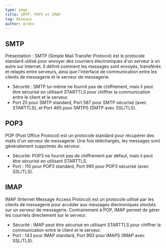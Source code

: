 ```yaml
---
type: page
title: SMTP, POP3 et IMAP
tag: Réseaux
author: Ardox
---
```


## SMTP 
Présentation : SMTP (Simple Mail Transfer Protocol) est le protocole standard utilisé pour envoyer des courriers
électroniques d'un serveur à un autre sur Internet. Il définit comment les messages sont envoyés, transférés et
relayés entre serveurs, ainsi que l'interface de communication entre les clients de messagerie et le serveur de
messagerie.
- Sécurité : SMTP lui-même ne fournit pas de chiffrement, mais il peut être sécurisé en utilisant STARTTLS pour
chiffrer la communication entre le client et le serveur.
- Port 25 pour SMTP standard, Port 587 pour SMTP sécurisé (avec STARTTLS), et Port 465
pour SMTPS (SMTP avec SSL/TLS).

## POP3
POP (Post Office Protocol) est un protocole standard pour récupérer des mails d'un serveur
de messagerie. Une fois téléchargés, les messages sont généralement supprimés du serveur.
- Sécurité: POP3 ne fournit pas de chiffrement par défaut, mais il peut être sécurisé en utilisant STARTTLS.
- Port : 110 pour POP3 standard, Port 995 pour POP3 sécurisé (avec SSL/TLS).

## IMAP
IMAP (Internet Message Access Protocol) est un protocole utilisé par les clients de messagerie
pour accéder aux messages électroniques stockés sur un serveur de messagerie. Contrairement à POP, IMAP
permet de gérer les courriels directement sur le serveur.
- Sécurité : IMAP peut être sécurisé en utilisant STARTTLS pour chiffrer la communication entre le client et le serveur.
- Port : 143 pour IMAP standard, Port 993 pour IMAPS (IMAP avec SSL/TLS).
